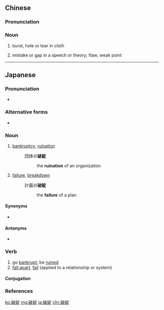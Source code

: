 {{also|破绽}}
==Chinese==
{{zh-forms|s=破绽}}

===Pronunciation===
{{zh-pron
|m=pòzhàn
|c=po3 zaan6
|mn=qz:phò͘-tiān/xm,zz:phò-tiān
|cat=n
}}

===Noun===
{{zh-noun}}

# burst, hole or tear in cloth
# {{lb|zh|idiom}} mistake or gap in a speech or theory; flaw; weak point
#: {{zh-x|他 不 小心 露出 了 破綻。|He wasn't careful enough to cover all the flaws (in his story/behavior/character).}}

----

==Japanese==
{{ja-kanjitab|は|たん|yomi=on}}

===Pronunciation===
* {{ja-pron|はたん|y=o|acc=0|acc_ref=NHK}}

===Alternative forms===
* {{l/ja|破たん}}

===Noun===
{{ja-noun|はたん}}

# [[bankruptcy]], [[ruination]]
#: 団体の'''破綻'''
#:: the '''ruination''' of an organization
# [[failure]], [[breakdown]]
#: 計画の'''破綻'''
#:: the '''failure''' of a plan

====Synonyms====
* {{sense|failure}} {{l|ja|失敗}}

====Antonyms====
* {{sense|failure}} {{l|ja|成功}}

===Verb===
{{ja-verb-suru|はたん}}

# go [[bankrupt]]; be [[ruin]]ed
# [[fall apart]], [[fail]] (applied to a relationship or system)

====Conjugation====
{{ja-suru|はたん}}

===References===
<references/>

[[ko:破綻]]
[[mg:破綻]]
[[ja:破綻]]
[[chr:破綻]]
